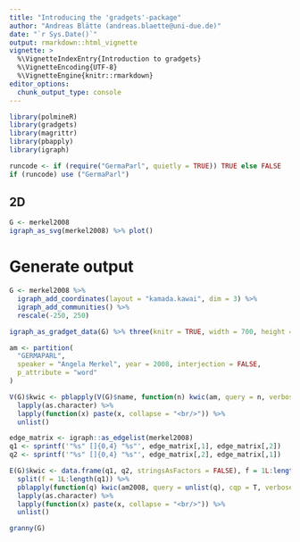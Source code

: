 ```yaml
---
title: "Introducing the 'gradgets'-package"
author: "Andreas Blätte (andreas.blaette@uni-due.de)"
date: "`r Sys.Date()`"
output: rmarkdown::html_vignette
vignette: >
  %\VignetteIndexEntry{Introduction to gradgets}
  %\VignetteEncoding{UTF-8}
  %\VignetteEngine{knitr::rmarkdown}
editor_options: 
  chunk_output_type: console
---
```



```r
library(polmineR)
library(gradgets)
library(magrittr)
library(pbapply)
library(igraph)
```

```r
runcode <- if (require("GermaParl", quietly = TRUE)) TRUE else FALSE
if (runcode) use ("GermaParl")
```


## 2D

```r
G <- merkel2008
igraph_as_svg(merkel2008) %>% plot()
```

# Generate output


```r
G <- merkel2008 %>%
  igraph_add_coordinates(layout = "kamada.kawai", dim = 3) %>%
  igraph_add_communities() %>%
  rescale(-250, 250)
```

```r
igraph_as_gradget_data(G) %>% three(knitr = TRUE, width = 700, height = 500)
```


```r
am <- partition(
  "GERMAPARL",
  speaker = "Angela Merkel", year = 2008, interjection = FALSE,
  p_attribute = "word"
)
```

```r
V(G)$kwic <- pblapply(V(G)$name, function(n) kwic(am, query = n, verbose = F)) %>%
  lapply(as.character) %>%
  lapply(function(x) paste(x, collapse = "<br/>")) %>%
  unlist()
```

```r
edge_matrix <- igraph::as_edgelist(merkel2008)
q1 <- sprintf('"%s" []{0,4} "%s"', edge_matrix[,1], edge_matrix[,2])
q2 <- sprintf('"%s" []{0,4} "%s"', edge_matrix[,2], edge_matrix[,1])

E(G)$kwic <- data.frame(q1, q2, stringsAsFactors = FALSE), f = 1L:length(q1) %>%
  split(f = 1L:length(q1)) %>%
  pblapply(function(q) kwic(am2008, query = unlist(q), cqp = T, verbose = FALSE)) %>%
  lapply(as.character) %>%
  lapply(function(x) paste(x, collapse = "<br/>")) %>%
  unlist()
```

```r
granny(G)
```
